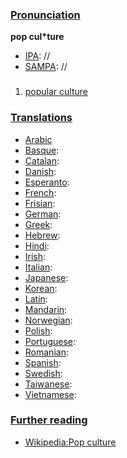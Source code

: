===[[Pronunciation]]===

'''pop cul*ture'''
*[[IPA]]: //
*[[SAMPA]]: //
===[[]]===

# [[popular culture]]
===[[Translations]]===

*[[Arabic]]
*[[Basque]]:
*[[Catalan]]:
*[[Danish]]:
*[[Esperanto]]:
*[[French]]:
*[[Frisian]]:
*[[German]]:
*[[Greek]]:
*[[Hebrew]]:
*[[Hindi]]:
*[[Irish]]:
*[[Italian]]:
*[[Japanese]]:
*[[Korean]]:
*[[Latin]]:
*[[Mandarin]]:
*[[Norwegian]]:
*[[Polish]]:
*[[Portuguese]]:
*[[Romanian]]:
*[[Spanish]]:
*[[Swedish]]:
*[[Taiwanese]]:
*[[Vietnamese]]:

===[[Further reading]]===

*[[en:Popular Culture|Wikipedia:Pop culture]]